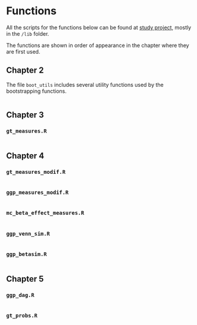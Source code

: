 # Functions

All the scripts for the functions below can be found at 
[study project](https://github.com/FrankLef/FundamentalsCausalInference), mostly in the
`/lib` folder.

The functions are shown in order of appearance in the chapter where they are
first used.

## Chapter 2

The file `boot_utils` includes several utility functions used by the bootstrapping
functions.


```r

```



## Chapter 3

### `gt_measures.R`

```r

```


## Chapter 4

### `gt_measures_modif.R`


```r

```


### `ggp_measures_modif.R`

```r

```


### `mc_beta_effect_measures.R`


```r

```


### `ggp_venn_sim.R`


```r

```


### `ggp_betasim.R`


```r

```


## Chapter 5

### `ggp_dag.R`


```r

```

### `gt_probs.R`


```r

```

